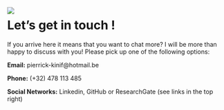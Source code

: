 &emsp;

<img src="Image/contact.jpg" style="margin-right: 20px" align="left">

# **Let's get in touch !**

If you arrive here it means that you want to chat more? I will be more than happy to discuss with you! Please pick up one of the following options:

**Email:** pierrick-kinif@hotmail.be

**Phone:** (+32) 478 113 485

**Social Networks:** Linkedin, GitHub or ResearchGate (see links in the top right)

